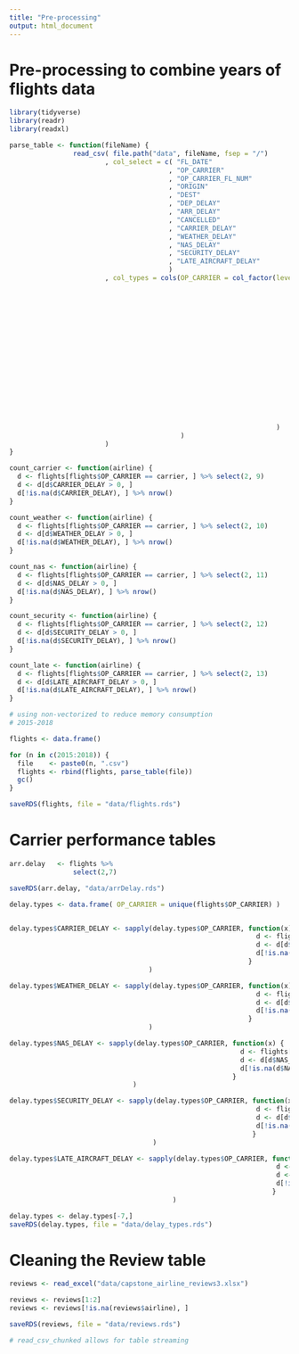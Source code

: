 ```yaml
---
title: "Pre-processing"
output: html_document
---
```


# Pre-processing to combine years of flights data

```r
library(tidyverse)
library(readr)
library(readxl)
```

```r
parse_table <- function(fileName) { 
                read_csv( file.path("data", fileName, fsep = "/")
                        , col_select = c( "FL_DATE"
                                        , "OP_CARRIER"
                                        , "OP_CARRIER_FL_NUM"
                                        , "ORIGIN"
                                        , "DEST"
                                        , "DEP_DELAY"
                                        , "ARR_DELAY"
                                        , "CANCELLED"
                                        , "CARRIER_DELAY"
                                        , "WEATHER_DELAY"
                                        , "NAS_DELAY"
                                        , "SECURITY_DELAY"
                                        , "LATE_AIRCRAFT_DELAY"
                                        )
                        , col_types = cols(OP_CARRIER = col_factor(levels = c( "9E"
                                                                             , "AA"
                                                                             , "MQ"
                                                                             , "G4"
                                                                             , "OH"
                                                                             , "B6"
                                                                             , "YV"
                                                                             , "EV"
                                                                             , "F9"
                                                                             , "YX"
                                                                             , "HA"
                                                                             , "NK"
                                                                             , "UA"
                                                                             , "OO"
                                                                             , "WN"
                                                                             , "AS"
                                                                             , "DL"
                                                                             )
                                                                   )
                                           )
                        )
}

count_carrier <- function(airline) {
  d <- flights[flights$OP_CARRIER == carrier, ] %>% select(2, 9)
  d <- d[d$CARRIER_DELAY > 0, ]
  d[!is.na(d$CARRIER_DELAY), ] %>% nrow()
} 

count_weather <- function(airline) {
  d <- flights[flights$OP_CARRIER == carrier, ] %>% select(2, 10)
  d <- d[d$WEATHER_DELAY > 0, ]
  d[!is.na(d$WEATHER_DELAY), ] %>% nrow()
} 

count_nas <- function(airline) {
  d <- flights[flights$OP_CARRIER == carrier, ] %>% select(2, 11)
  d <- d[d$NAS_DELAY > 0, ]
  d[!is.na(d$NAS_DELAY), ] %>% nrow()
} 

count_security <- function(airline) {
  d <- flights[flights$OP_CARRIER == carrier, ] %>% select(2, 12)
  d <- d[d$SECURITY_DELAY > 0, ]
  d[!is.na(d$SECURITY_DELAY), ] %>% nrow()
} 

count_late <- function(airline) {
  d <- flights[flights$OP_CARRIER == carrier, ] %>% select(2, 13)
  d <- d[d$LATE_AIRCRAFT_DELAY > 0, ]
  d[!is.na(d$LATE_AIRCRAFT_DELAY), ] %>% nrow()
} 
```

```r
# using non-vectorized to reduce memory consumption
# 2015-2018

flights <- data.frame()

for (n in c(2015:2018)) {
  file    <- paste0(n, ".csv")
  flights <- rbind(flights, parse_table(file))
  gc()
}

saveRDS(flights, file = "data/flights.rds")
```

# Carrier performance tables

```r
arr.delay   <- flights %>% 
                select(2,7)

saveRDS(arr.delay, "data/arrDelay.rds")
```

```r
delay.types <- data.frame( OP_CARRIER = unique(flights$OP_CARRIER) )


delay.types$CARRIER_DELAY <- sapply(delay.types$OP_CARRIER, function(x) {
                                                              d <- flights[flights$OP_CARRIER == x, ] %>% select(2, 9)
                                                              d <- d[d$CARRIER_DELAY > 0, ]
                                                              d[!is.na(d$CARRIER_DELAY), ] %>% nrow()  
                                                            }
                                   )

delay.types$WEATHER_DELAY <- sapply(delay.types$OP_CARRIER, function(x) {
                                                              d <- flights[flights$OP_CARRIER == x, ] %>% select(2, 10)
                                                              d <- d[d$WEATHER_DELAY > 0, ]
                                                              d[!is.na(d$WEATHER_DELAY), ] %>% nrow()  
                                                            }
                                   )

delay.types$NAS_DELAY <- sapply(delay.types$OP_CARRIER, function(x) {
                                                          d <- flights[flights$OP_CARRIER == x, ] %>% select(2, 11)
                                                          d <- d[d$NAS_DELAY > 0, ]
                                                          d[!is.na(d$NAS_DELAY), ] %>% nrow()  
                                                        }
                               )

delay.types$SECURITY_DELAY <- sapply(delay.types$OP_CARRIER, function(x) {
                                                              d <- flights[flights$OP_CARRIER == x, ] %>% select(2, 12)
                                                              d <- d[d$SECURITY_DELAY > 0, ]
                                                              d[!is.na(d$SECURITY_DELAY), ] %>% nrow()  
                                                             }
                                    )

delay.types$LATE_AIRCRAFT_DELAY <- sapply(delay.types$OP_CARRIER, function(x) {
                                                                   d <- flights[flights$OP_CARRIER == x, ] %>% select(2, 13)
                                                                   d <- d[d$LATE_AIRCRAFT_DELAY > 0, ]
                                                                   d[!is.na(d$LATE_AIRCRAFT_DELAY), ] %>% nrow()   
                                                                  }
                                         )

delay.types <- delay.types[-7,]
saveRDS(delay.types, file = "data/delay_types.rds")
```

# Cleaning the Review table

```r
reviews <- read_excel("data/capstone_airline_reviews3.xlsx")
```

```r
reviews <- reviews[1:2]
reviews <- reviews[!is.na(reviews$airline), ]

saveRDS(reviews, file = "data/reviews.rds")
```

```r
# read_csv_chunked allows for table streaming
```



